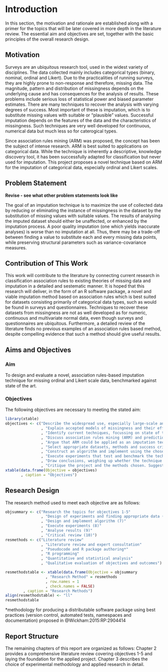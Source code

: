 # Introduction

In this section, the motivation and rationale are established along with a primer for the topics that will be later covered in more depth in the literature review. The essential aim and objectives are set, together with the basic principles of the overall research design.

## Motivation

Surveys are an ubiquitous research tool, used in the widest variety of disciplines. The data collected mainly includes categorical types (binary, nominal, ordinal and Likert). Due to the practicalities of running surveys, they are highly prone to non-response and therefore, missing data. The magnitude, pattern and distribution of missingness depends on the underlying cause and has consequences for the analysis of results. These problems include serious loss of statistical power and biased parameter estimates. There are many techniques to recover the analysis with varying degrees of success. Most important of these is imputation, which is to substitute  missing values with suitable or "plausible" values. Successful imputation depends on the features of the data and the characteristics of missingness. Such techniques are very well developed for continuous, numerical data but much less so for caterogical types.

Since association rules mining (ARM) was proposed, the concept has been the subject of intense research. ARM is best suited to applications on categorical data. While the technique is inherently a descriptive, knowledge discovery tool, it has been successfully adapted for classification but never used for imputation. This project proposes a novel technique based on ARM for the imputation of categorical data, especially ordinal and Likert scales.

## Problem Statement

**Revise - see what other problem statements look like**

The goal of an imputation technique is to maximize the use of collected data by reducing or eliminating the instance of missingness in the dataset by the substitution of missing values with suitable values. The results of analysing the imputed dataset should either be unaffected, or enhanced by the imputation process. A poor quality imputation (one which yields inaccurate analyses) is worse than no imputation at all. Thus, there may be a trade-off between finding a value to substitute each and every missing data points, while preserving structural parameters such as variance-covariance measures.

## Contribution of This Work

This work will contribute to the literature by connecting current research in classification association rules to existing theories of missing data and imputation in a detailed and sestematic manner. It is hoped that this research will deliver, in the form of an R software package, a novel and viable imputation method based on association rules which is best suited for datasets consisting primarily of categorical data types, such as would be found in surveys and questionnaires. Techniques to recover these datasets from missingness are not as well developed as for numeric, continuous and multivariate normal data, even though surveys and questionnaires are ubiquitous. Furthermore, a detailed review of the literature finds no previous examples of an association rules based method, despite compelling evidence that such a method should give useful results. 

## Aims and Objectives

### Aim

To design and evaluate a novel, association rules-based imputation technique for missing ordinal and Likert scale data, benchmarked against state of the art.

### Objectives

The following objectives are necessary to meeting the stated aim:

```r
library(xtable)
objectives <- c("Describe the widespread use, especially large-scale and online, of surveys and the types of data collected."
                , "Explain accepted models of missingness and their effect on survey data."
                , "Identify current techniques, focussing on state of the art imputation techniques to recover from missing data."
                , "Discuss association rules mining (ARM) and prediction/classification with association rules."
                , "Argue that ARM could be applied as an imputation technique."
                , "Select appropriate datasets, methods and success criteria to evaluate and benchmark a novel technique."
                , "Construct an algorithm and implement using the chosen programming environment."
                , "Execute experiments that test and benchmark the technique against state of the art and appraise the results."
                , "Draw conclusions, weighing up whether the technique performs better than state of the art."
                , "Critique the project and the methods chosen. Suggest avenues for further research.")
xtable(data.frame(Objective = objectives)
       , caption = "Objectives")
```

## Research Design

The research method used to meet each objective are as follows:

```r
objsummary <- c("Research the topics for objectives 1-5"
                , "Design of experiments and finding appropriate data (6)"
                , "Design and implement algorithm (7)"
                , "Execute experiments (8)"
                , "Analyse results (9)"
                , "Critical review (10)")
resmethods <- c("Literature review"
                , "Literature review and expert consultation"
                , "Pseudocode and R package authoring*"
                , "R programming"
                , "Quantitative and statistical analysis"
                , "Qualitative evaluation of objectives and outcomes")

resmethodstable <- xtable(data.frame(Objective = objsummary
                  , "Research Method" = resmethods
                  , row.names = 1
                  , check.names = FALSE)
        , caption = "Research Methods")
align(resmethodstable) <- "ll"
resmethodstable
```

*methodology for producing a distributable software package using best practices (version control, automated tests, namespaces and documentation) proposed in @Wickham:2015:RP:2904414

## Report Structure

The remaining chapters of this report are organized as follows: Chapter 2 provides a comprehensive literature review covering objectives 1-5 and laying the foundation for the applied project. Chapter 3 describes the choice of experimental methodology and applied research in detail.